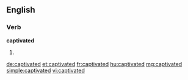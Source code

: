 ==English==

===Verb===
'''captivated'''

# {{past of|[[captivate]]}}

[[de:captivated]]
[[et:captivated]]
[[fr:captivated]]
[[hu:captivated]]
[[mg:captivated]]
[[simple:captivated]]
[[vi:captivated]]